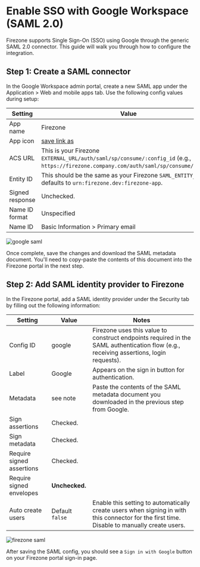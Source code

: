 
# Enable SSO with Google Workspace (SAML 2.0)

Firezone supports Single Sign-On (SSO) using Google through the generic SAML 2.0
connector. This guide will walk you through how to configure the integration.

## Step 1: Create a SAML connector

In the Google Workspace admin portal, create a new SAML app under the
Application > Web and mobile apps tab. Use the following config values during
setup:

| Setting         | Value                                                                                                                                    |
| --------------- | ---------------------------------------------------------------------------------------------------------------------------------------- |
| App name        | Firezone                                                                                                                                 |
| App icon        | [save link as](/images/save-link-as-icon.png)                                                                                            |
| ACS URL         | This is your Firezone `EXTERNAL_URL/auth/saml/sp/consume/:config_id` (e.g., `https://firezone.company.com/auth/saml/sp/consume/google`). |
| Entity ID       | This should be the same as your Firezone `SAML_ENTITY_ID`, defaults to `urn:firezone.dev:firezone-app`.                                  |
| Signed response | Unchecked.                                                                                                                               |
| Name ID format  | Unspecified                                                                                                                              |
| Name ID         | Basic Information > Primary email                                                                                                        |

<Image
  className="mx-auto"
  alt="google saml"
  width={960}
  height={540}
  src="/images/google-saml.png"
/>

Once complete, save the changes and download the SAML metadata document. You'll
need to copy-paste the contents of this document into the Firezone portal in the
next step.

## Step 2: Add SAML identity provider to Firezone

In the Firezone portal, add a SAML identity provider under the Security tab by
filling out the following information:

| Setting                   | Value           | Notes                                                                                                                                       |
| ------------------------- | --------------- | ------------------------------------------------------------------------------------------------------------------------------------------- |
| Config ID                 | google          | Firezone uses this value to construct endpoints required in the SAML authentication flow (e.g., receiving assertions, login requests).      |
| Label                     | Google          | Appears on the sign in button for authentication.                                                                                           |
| Metadata                  | see note        | Paste the contents of the SAML metadata document you downloaded in the previous step from Google.                                           |
| Sign assertions           | Checked.        |                                                                                                                                             |
| Sign metadata             | Checked.        |                                                                                                                                             |
| Require signed assertions | Checked.        |                                                                                                                                             |
| Require signed envelopes  | **Unchecked.**  |                                                                                                                                             |
| Auto create users         | Default `false` | Enable this setting to automatically create users when signing in with this connector for the first time. Disable to manually create users. |

<Image
  className="mx-auto"
  alt="firezone saml"
  width={960}
  height={540}
  src="/images/firezone-saml-3.png"
/>

After saving the SAML config, you should see a `Sign in with Google` button on
your Firezone portal sign-in page.
